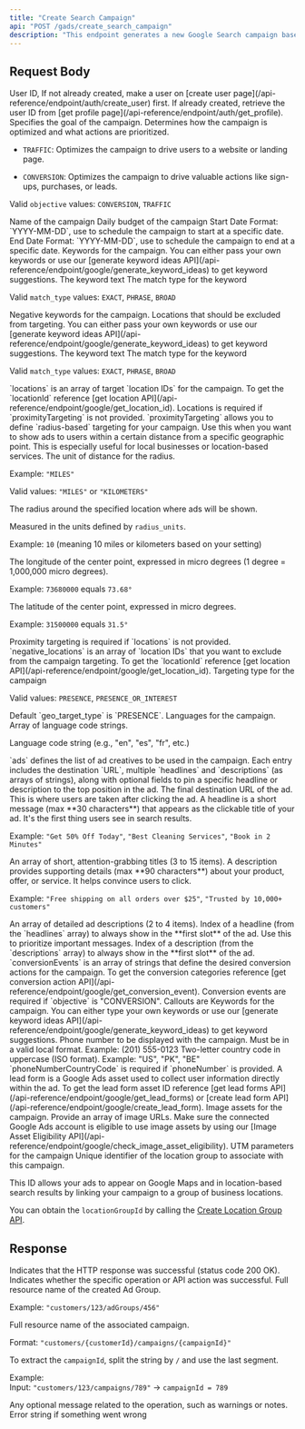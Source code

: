 ```yaml
---
title: "Create Search Campaign"
api: "POST /gads/create_search_campaign"
description: "This endpoint generates a new Google Search campaign based on the selected objective. You can choose between driving website traffic or generating conversions such as sign-ups, purchases, or lead submissions. The campaign setup includes all necessary details like targeting locations, ad creatives, daily budget, keywords, and optimization preferences to control how and where your ads are delivered."
---
```


## Request Body

<ParamField body="userId" type="string" required>
User ID, If not already created, make a user on [create user
page](/api-reference/endpoint/auth/create_user) first. If already created,
retrieve the user ID from [get profile
page](/api-reference/endpoint/auth/get_profile).
</ParamField>

<ParamField body="objective" type="string" required>
Specifies the goal of the campaign. Determines how the campaign is optimized and what actions are prioritized.

- `TRAFFIC`: Optimizes the campaign to drive users to a website or landing page.

- `CONVERSION`: Optimizes the campaign to drive valuable actions like sign-ups, purchases, or leads.


Valid `objective` values: `CONVERSION`, `TRAFFIC`

</ParamField>

<ParamField body="campaignName" type="string" required>
Name of the campaign
</ParamField>

<ParamField body="dailyBudget" type="string" required>
Daily budget of the campaign
</ParamField>



<ParamField body="startDate" type="string" required>
Start Date Format: `YYYY-MM-DD`, use to schedule the campaign to start at a specific date.
</ParamField>

<ParamField body="endDate" type="string">
End Date Format: `YYYY-MM-DD`, use to schedule the campaign to end at a specific date.
</ParamField>

<ParamField body="keywords" type="object[]" required>
Keywords for the campaign. You can either pass your own keywords or use our [generate keyword ideas API](/api-reference/endpoint/google/generate_keyword_ideas) to get keyword suggestions.

<Expandable title="Keyword Object">
<ParamField body="text" type="string" required>
The keyword text
</ParamField>

<ParamField body="match_type" type="string" required>
The match type for the keyword

Valid `match_type` values: `EXACT`, `PHRASE`, `BROAD`

</ParamField>
</Expandable>
</ParamField>



<ParamField body="negativeKeywords" type="object[]">
Negative keywords for the campaign. Locations that should be excluded from targeting. You can either pass your own keywords or use our [generate keyword ideas API](/api-reference/endpoint/google/generate_keyword_ideas) to get keyword suggestions.

<Expandable title="Negative Keyword Object">
<ParamField body="text" type="string" required>
The keyword text
</ParamField>

<ParamField body="match_type" type="string" required>
The match type for the keyword

Valid `match_type` values: `EXACT`, `PHRASE`, `BROAD`

</ParamField>
</Expandable>
</ParamField>

<ParamField body="locations" type="string[]" required>
`locations` is an array of target `location IDs` for the campaign. To get the `locationId` reference [get location API](/api-reference/endpoint/google/get_location_id).
<Note>
Locations is required if `proximityTargeting` is not provided.
</Note>
</ParamField>

<ParamField body="proximityTargeting" type="object[]">
`proximityTargeting` allows you to define `radius-based` targeting for your campaign. Use this when you want to show ads to users within a certain distance from a specific geographic point. This is especially useful for local businesses or location-based services.


<Expandable title="Proximity Targeting Object">
<ParamField body="radius_units" type="string" required>
The unit of distance for the radius.  

Example: `"MILES"`

Valid values: `"MILES"` or `"KILOMETERS"`  
</ParamField>

<ParamField body="radius" type="number" required>
The radius around the specified location where ads will be shown.  

Measured in the units defined by `radius_units`.  

Example: `10` (meaning 10 miles or kilometers based on your setting)
</ParamField>

<ParamField body="longitude_in_micro_degrees" type="number" required>
The longitude of the center point, expressed in micro degrees (1 degree = 1,000,000 micro degrees).  

Example: `73680000` equals `73.68°`
</ParamField>

<ParamField body="latitude_in_micro_degrees" type="number" required>
The latitude of the center point, expressed in micro degrees.  

Example: `31500000` equals `31.5°`
</ParamField>
</Expandable>

<Note>
Proximity targeting is required if `locations` is not provided.
</Note>
</ParamField>

<ParamField body="negativeLocations" type="string[]">
`negative_locations` is an array of `location IDs` that you want to exclude from the campaign targeting. To get the `locationId` reference [get location API](/api-reference/endpoint/google/get_location_id).
</ParamField>

<ParamField body="geo_target_type" type="string">
Targeting type for the campaign

Valid values: `PRESENCE`, `PRESENCE_OR_INTEREST`

<Note>
Default `geo_target_type` is `PRESENCE`.
</Note>
</ParamField>


<ParamField body="languages" type="string[]">
Languages for the campaign. Array of language code strings.

Language code string (e.g., "en", "es", "fr", etc.)
</ParamField>

<ParamField body="ads" type="object[]">
`ads` defines the list of ad creatives to be used in the campaign. Each entry includes the destination `URL`, multiple `headlines` and `descriptions` (as arrays of strings), along with optional fields to pin a specific headline or description to the top position in the ad.

<Expandable title="Ads Object">
<ParamField body="url" type="url" required>
The final destination URL of the ad. This is where users are taken after clicking the ad.
</ParamField>

<ParamField body="headlines" type="string[]" required>
A headline is a short message (max **30 characters**) that appears as the clickable title of your ad. It's the first thing users see in search results.  

Example: `"Get 50% Off Today"`, `"Best Cleaning Services"`, `"Book in 2 Minutes"`

<Warning>
An array of short, attention-grabbing titles (3 to 15 items).  
</Warning>
</ParamField>

<ParamField body="descriptions" type="string[]" required>
A description provides supporting details (max **90 characters**) about your product, offer, or service. It helps convince users to click.  

Example: `"Free shipping on all orders over $25"`, `"Trusted by 10,000+ customers"`

<Warning>
An array of detailed ad descriptions (2 to 4 items).  
</Warning>
</ParamField>

<ParamField body="headlineIndexToPinFirstSlot" type="number">
Index of a headline (from the `headlines` array) to always show in the **first slot** of the ad. Use this to prioritize important messages.

</ParamField>

<ParamField body="descriptionIndexToPinFirstSlot" type="number">
Index of a description (from the `descriptions` array) to always show in the **first slot** of the ad.
</ParamField>
</Expandable>
</ParamField>

<ParamField body="conversionEvents" type="string[]">
`conversionEvents` is an array of strings that define the desired conversion actions for the campaign. To get the conversion categories reference [get conversion action API](/api-reference/endpoint/google/get_conversion_event).

<Note>
Conversion events are required if `objective` is "CONVERSION".
</Note>

</ParamField>

<ParamField body="callouts" type="string[]">
Callouts are Keywords for the campaign. You can either type your own keywords or use our [generate keyword ideas API](/api-reference/endpoint/google/generate_keyword_ideas) to get keyword suggestions.
</ParamField>

<ParamField body="phoneNumber" type="string">
Phone number to be displayed with the campaign. Must be in a valid local format.  
Example: (201) 555-0123
</ParamField>

<ParamField body="phoneNumberCountryCode" type="string">
Two-letter country code in uppercase (ISO format).  
Example: "US", "PK", "BE"

<Note>
`phoneNumberCountryCode` is required if `phoneNumber` is provided.
</Note>
</ParamField>



<ParamField body="leadFormAssetId" type="string">
A lead form is a Google Ads asset used to collect user information directly within the ad.
To get the lead form asset ID reference [get lead forms API](/api-reference/endpoint/google/get_lead_forms) or [create lead form API](/api-reference/endpoint/google/create_lead_form).

</ParamField>



<ParamField body="images" type="string[]">
Image assets for the campaign. Provide an array of image URLs. Make sure the connected Google Ads account is eligible to use image assets by using our [Image Asset Eligibility API](/api-reference/endpoint/google/check_image_asset_eligibility).
</ParamField>


<ParamField body="tracking_url_template" type="string">
UTM parameters for the campaign
</ParamField>

<ParamField body="locationGroupId" type="string">
Unique identifier of the location group to associate with this campaign.  

This ID allows your ads to appear on Google Maps and in location-based search results by linking your campaign to a group of business locations.  

You can obtain the `locationGroupId` by calling the [Create Location Group API](/api-reference/endpoint/google/create_location_group).
</ParamField>









## Response

<ResponseField name="success" type="boolean">
Indicates that the HTTP response was successful (status code 200 OK).
</ResponseField>


<ResponseField name="results" type="object">
<Expandable title="Results Object">
<ResponseField name="success" type="boolean">
Indicates whether the specific operation or API action was successful.
</ResponseField>

<ResponseField name="adGroupResourceName" type="string">
Full resource name of the created Ad Group.  

Example: `"customers/123/adGroups/456"`
</ResponseField>

<ResponseField name="campaignResourceName" type="string">
Full resource name of the associated campaign.  

Format: `"customers/{customerId}/campaigns/{campaignId}"`  

To extract the `campaignId`, split the string by `/` and use the last segment.  

Example:  
Input: `"customers/123/campaigns/789"` → `campaignId = 789`
</ResponseField>

<ResponseField name="additionalMessage" type="string">
Any optional message related to the operation, such as warnings or notes.

</ResponseField>


<ResponseField name="error" type="string">
Error string if something went wrong
</ResponseField>
</Expandable>
</ResponseField>